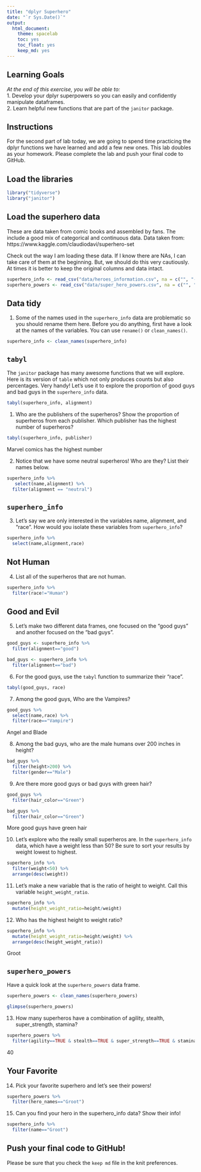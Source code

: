 ```yaml
---
title: "dplyr Superhero"
date: "`r Sys.Date()`"
output:
  html_document: 
    theme: spacelab
    toc: yes
    toc_float: yes
    keep_md: yes
---
```


## Learning Goals  
*At the end of this exercise, you will be able to:*    
1. Develop your dplyr superpowers so you can easily and confidently manipulate dataframes.  
2. Learn helpful new functions that are part of the `janitor` package.  

## Instructions
For the second part of lab today, we are going to spend time practicing the dplyr functions we have learned and add a few new ones. This lab doubles as your homework. Please complete the lab and push your final code to GitHub.  

## Load the libraries
```r
library("tidyverse")
library("janitor")
```

## Load the superhero data
These are data taken from comic books and assembled by fans. The include a good mix of categorical and continuous data.  Data taken from: https://www.kaggle.com/claudiodavi/superhero-set  

Check out the way I am loading these data. If I know there are NAs, I can take care of them at the beginning. But, we should do this very cautiously. At times it is better to keep the original columns and data intact.  
```r
superhero_info <- read_csv("data/heroes_information.csv", na = c("", "-99", "-"))
superhero_powers <- read_csv("data/super_hero_powers.csv", na = c("", "-99", "-"))
```

## Data tidy
1. Some of the names used in the `superhero_info` data are problematic so you should rename them here. Before you do anything, first have a look at the names of the variables. You can use `rename()` or `clean_names()`.    
```r
superhero_info <- clean_names(superhero_info)
```

## `tabyl`
The `janitor` package has many awesome functions that we will explore. Here is its version of `table` which not only produces counts but also percentages. Very handy! Let's use it to explore the proportion of good guys and bad guys in the `superhero_info` data.  
```r
tabyl(superhero_info, alignment)
```

1. Who are the publishers of the superheros? Show the proportion of superheros from each publisher. Which publisher has the highest number of superheros?  
```r
tabyl(superhero_info, publisher)
```
Marvel comics has the highest number

2. Notice that we have some neutral superheros! Who are they? List their names below.  
```r
superhero_info %>% 
   select(name,alignment) %>% 
  filter(alignment == "neutral")
```

## `superhero_info`
3. Let's say we are only interested in the variables name, alignment, and "race". How would you isolate these variables from `superhero_info`?
```r
superhero_info %>% 
  select(name,alignment,race)
```


## Not Human
4. List all of the superheros that are not human.
```r
superhero_info %>% 
  filter(race!="Human")
```

## Good and Evil
5. Let's make two different data frames, one focused on the "good guys" and another focused on the "bad guys".
```r
good_guys <- superhero_info %>% 
  filter(alignment=="good")
```

```r
bad_guys <- superhero_info %>% 
  filter(alignment=="bad")
```

6. For the good guys, use the `tabyl` function to summarize their "race".
```r
tabyl(good_guys, race)
```

7. Among the good guys, Who are the Vampires?
```r
good_guys %>% 
  select(name,race) %>% 
  filter(race=="Vampire")
```
Angel and Blade

8. Among the bad guys, who are the male humans over 200 inches in height?
```r
bad_guys %>% 
  filter(height>200) %>% 
  filter(gender=="Male")
```

9. Are there more good guys or bad guys with green hair?  
```r
good_guys %>% 
  filter(hair_color=="Green")
```
```r
bad_guys %>% 
  filter(hair_color=="Green")
```
More good guys have green hair

10. Let's explore who the really small superheros are. In the `superhero_info` data, which have a weight less than 50? Be sure to sort your results by weight lowest to highest.  
```r
superhero_info %>% 
  filter(weight<50) %>% 
  arrange(desc(weight))
```

11. Let's make a new variable that is the ratio of height to weight. Call this variable `height_weight_ratio`.    
```r
superhero_info %>% 
  mutate(height_weight_ratio=height/weight)
```

12. Who has the highest height to weight ratio?  
```r
superhero_info %>% 
  mutate(height_weight_ratio=height/weight) %>% 
  arrange(desc(height_weight_ratio))
```
Groot

## `superhero_powers`
Have a quick look at the `superhero_powers` data frame.  
```r
superhero_powers <- clean_names(superhero_powers)
```


```r
glimpse(superhero_powers)
```

13. How many superheros have a combination of agility, stealth, super_strength, stamina?
```r
superhero_powers %>% 
  filter(agility==TRUE & stealth==TRUE & super_strength==TRUE & stamina==TRUE)
```
40 

## Your Favorite
14. Pick your favorite superhero and let's see their powers!  
```r
superhero_powers %>% 
  filter(hero_names=="Groot")
```

15. Can you find your hero in the superhero_info data? Show their info!  
```r
superhero_info %>% 
  filter(name=="Groot")
```

## Push your final code to GitHub!
Please be sure that you check the `keep md` file in the knit preferences.  